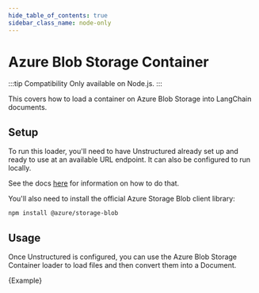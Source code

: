 ```yaml
---
hide_table_of_contents: true
sidebar_class_name: node-only
---
```


# Azure Blob Storage Container

:::tip Compatibility
Only available on Node.js.
:::

This covers how to load a container on Azure Blob Storage into LangChain documents.

## Setup

To run this loader, you'll need to have Unstructured already set up and ready to use at an available URL endpoint. It can also be configured to run locally.

See the docs [here](/docs/integrations/document_loaders/file_loaders/unstructured) for information on how to do that.

You'll also need to install the official Azure Storage Blob client library:

```bash npm2yarn
npm install @azure/storage-blob
```

## Usage

Once Unstructured is configured, you can use the Azure Blob Storage Container loader to load files and then convert them into a Document.


<CodeBlock language="typescript">{Example}</CodeBlock>
